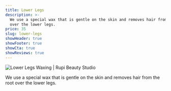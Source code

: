 ```yaml
---
title: Lower Legs
description: >-
  We use a special wax that is gentle on the skin and removes hair from the root
  over the lower legs.
price: 35
slug: lower-legs
showHeader: true
showFooter: true
showCta: true
showReviews: true
---
```


![Lower Legs Waxing | Rupi Beauty Studio](/uploads/services/wax-sheet.webp 'Lower Legs Back Waxing  | Rupi Beauty Studio')

We use a special wax that is gentle on the skin and removes hair from the root over the lower legs.
